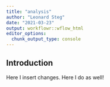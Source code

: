 ```yaml
---
title: "analysis"
author: "Leonard Steg"
date: "2021-03-23"
output: workflowr::wflow_html
editor_options:
  chunk_output_type: console
---
```


## Introduction

Here I insert changes.
Here I do as well!
```r

```

